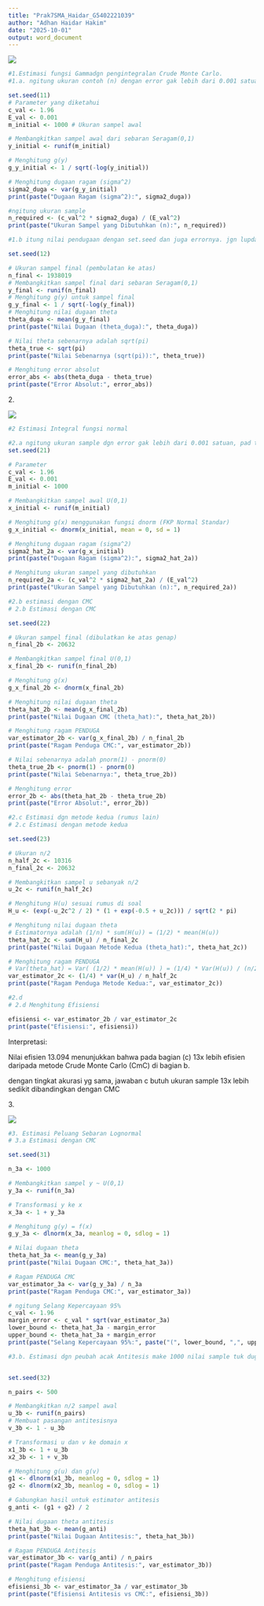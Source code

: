 ---
title: "Prak7SMA_Haidar_G5402221039"
author: "Adhan Haidar Hakim"
date: "2025-10-01"
output: word_document
---

![](images/Screenshot 2025-10-01 143731.png)

```{r}
#1.Estimasi fungsi Gammadgn pengintegralan Crude Monte Carlo.  
#1.a. ngitung ukuran contoh (n) dengan error gak lebih dari 0.001 satuan, dengan selang kepercayaan 95%. 

set.seed(11)
# Parameter yang diketahui
c_val <- 1.96
E_val <- 0.001
m_initial <- 1000 # Ukuran sampel awal

# Membangkitkan sampel awal dari sebaran Seragam(0,1)
y_initial <- runif(m_initial)

# Menghitung g(y)
g_y_initial <- 1 / sqrt(-log(y_initial))

# Menghitung dugaan ragam (sigma^2)
sigma2_duga <- var(g_y_initial)
print(paste("Dugaan Ragam (sigma^2):", sigma2_duga))

#ngitung ukuran sample 
n_required <- (c_val^2 * sigma2_duga) / (E_val^2)
print(paste("Ukuran Sampel yang Dibutuhkan (n):", n_required))

```

````{r}
#1.b itung nilai pendugaan dengan set.seed dan juga errornya. jgn lupda dibulatin contoh sampkle yg diitung ke bil bulat terdekat diatasnya. 

set.seed(12)

# Ukuran sampel final (pembulatan ke atas)
n_final <- 1938019
# Membangkitkan sampel final dari sebaran Seragam(0,1)
y_final <- runif(n_final)
# Menghitung g(y) untuk sampel final
g_y_final <- 1 / sqrt(-log(y_final))
# Menghitung nilai dugaan theta
theta_duga <- mean(g_y_final)
print(paste("Nilai Dugaan (theta_duga):", theta_duga))

# Nilai theta sebenarnya adalah sqrt(pi)
theta_true <- sqrt(pi)
print(paste("Nilai Sebenarnya (sqrt(pi)):", theta_true))

# Menghitung error absolut
error_abs <- abs(theta_duga - theta_true)
print(paste("Error Absolut:", error_abs))
````

2\.

![](images/Screenshot 2025-10-01 143937.png)

```{r}

#2 Estimasi Integral fungsi normal

#2.a ngitung ukuran sample dgn error gak lebih dari 0.001 satuan, pad tingkat kepercayaan. 
set.seed(21)

# Parameter
c_val <- 1.96
E_val <- 0.001
m_initial <- 1000

# Membangkitkan sampel awal U(0,1)
x_initial <- runif(m_initial)

# Menghitung g(x) menggunakan fungsi dnorm (FKP Normal Standar)
g_x_initial <- dnorm(x_initial, mean = 0, sd = 1)

# Menghitung dugaan ragam (sigma^2)
sigma2_hat_2a <- var(g_x_initial)
print(paste("Dugaan Ragam (sigma^2):", sigma2_hat_2a))

# Menghitung ukuran sampel yang dibutuhkan
n_required_2a <- (c_val^2 * sigma2_hat_2a) / (E_val^2)
print(paste("Ukuran Sampel yang Dibutuhkan (n):", n_required_2a))
```

```{r}
#2.b estimasi dengan CMC 
# 2.b Estimasi dengan CMC

set.seed(22)

# Ukuran sampel final (dibulatkan ke atas genap)
n_final_2b <- 20632

# Membangkitkan sampel final U(0,1)
x_final_2b <- runif(n_final_2b)

# Menghitung g(x)
g_x_final_2b <- dnorm(x_final_2b)

# Menghitung nilai dugaan theta
theta_hat_2b <- mean(g_x_final_2b)
print(paste("Nilai Dugaan CMC (theta_hat):", theta_hat_2b))

# Menghitung ragam PENDUGA
var_estimator_2b <- var(g_x_final_2b) / n_final_2b
print(paste("Ragam Penduga CMC:", var_estimator_2b))

# Nilai sebenarnya adalah pnorm(1) - pnorm(0)
theta_true_2b <- pnorm(1) - pnorm(0)
print(paste("Nilai Sebenarnya:", theta_true_2b))

# Menghitung error
error_2b <- abs(theta_hat_2b - theta_true_2b)
print(paste("Error Absolut:", error_2b))
```

```{r}
#2.c Estimasi dgn metode kedua (rumus lain)
# 2.c Estimasi dengan metode kedua

set.seed(23)

# Ukuran n/2
n_half_2c <- 10316
n_final_2c <- 20632

# Membangkitkan sampel u sebanyak n/2
u_2c <- runif(n_half_2c)

# Menghitung H(u) sesuai rumus di soal
H_u <- (exp(-u_2c^2 / 2) * (1 + exp(-0.5 + u_2c))) / sqrt(2 * pi)

# Menghitung nilai dugaan theta
# Estimatornya adalah (1/n) * sum(H(u)) = (1/2) * mean(H(u))
theta_hat_2c <- sum(H_u) / n_final_2c
print(paste("Nilai Dugaan Metode Kedua (theta_hat):", theta_hat_2c))

# Menghitung ragam PENDUGA
# Var(theta_hat) = Var( (1/2) * mean(H(u)) ) = (1/4) * Var(H(u)) / (n/2)
var_estimator_2c <- (1/4) * var(H_u) / n_half_2c
print(paste("Ragam Penduga Metode Kedua:", var_estimator_2c))

```

```{r}
#2.d
# 2.d Menghitung Efisiensi

efisiensi <- var_estimator_2b / var_estimator_2c
print(paste("Efisiensi:", efisiensi))
```

Interpretasi:

Nilai efisien 13.094 menunjukkan bahwa pada bagian (c) 13x lebih efisien daripada metode Crude Monte Carlo (CmC) di bagian b.

dengan tingkat akurasi yg sama, jawaban c butuh ukuran sample 13x lebih sedikit dibandingkan dengan CMC

3\.

![](images/Screenshot 2025-10-01 144000.png)

```{r}
#3. Estimasi Peluang Sebaran Lognormal
# 3.a Estimasi dengan CMC

set.seed(31)

n_3a <- 1000

# Membangkitkan sampel y ~ U(0,1)
y_3a <- runif(n_3a)

# Transformasi y ke x
x_3a <- 1 + y_3a

# Menghitung g(y) = f(x)
g_y_3a <- dlnorm(x_3a, meanlog = 0, sdlog = 1)

# Nilai dugaan theta
theta_hat_3a <- mean(g_y_3a)
print(paste("Nilai Dugaan CMC:", theta_hat_3a))

# Ragam PENDUGA CMC
var_estimator_3a <- var(g_y_3a) / n_3a
print(paste("Ragam Penduga CMC:", var_estimator_3a))

# ngitung Selang Kepercayaan 95%
c_val <- 1.96
margin_error <- c_val * sqrt(var_estimator_3a)
lower_bound <- theta_hat_3a - margin_error
upper_bound <- theta_hat_3a + margin_error
print(paste("Selang Kepercayaan 95%:", paste("(", lower_bound, ",", upper_bound, ")")))
```

```{r}
#3.b. Estimasi dgn peubah acak Antitesis make 1000 nilai sample tuk duga thetha = Pr (1 < X < 2 ) dan juga duga ragam penduganya. 


set.seed(32)

n_pairs <- 500

# Membangkitkan n/2 sampel awal
u_3b <- runif(n_pairs)
# Membuat pasangan antitesisnya
v_3b <- 1 - u_3b

# Transformasi u dan v ke domain x
x1_3b <- 1 + u_3b
x2_3b <- 1 + v_3b

# Menghitung g(u) dan g(v)
g1 <- dlnorm(x1_3b, meanlog = 0, sdlog = 1)
g2 <- dlnorm(x2_3b, meanlog = 0, sdlog = 1)

# Gabungkan hasil untuk estimator antitesis
g_anti <- (g1 + g2) / 2

# Nilai dugaan theta antitesis
theta_hat_3b <- mean(g_anti)
print(paste("Nilai Dugaan Antitesis:", theta_hat_3b))

# Ragam PENDUGA Antitesis
var_estimator_3b <- var(g_anti) / n_pairs
print(paste("Ragam Penduga Antitesis:", var_estimator_3b))

# Menghitung efisiensi
efisiensi_3b <- var_estimator_3a / var_estimator_3b
print(paste("Efisiensi Antitesis vs CMC:", efisiensi_3b))

```
